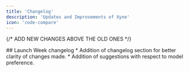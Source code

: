 ```yaml
---
title: 'Changelog'
description: 'Updates and Improvements of Xyne'
icon: 'code-compare'
---
```


{/* ADD NEW CHANGES ABOVE THE OLD ONES */}


<Update label="February 2025">
  ## Launch Week changelog
  * Addition of changelog section for better clarity of changes made.
  * Addition of suggestions with respect to model preference.
</Update>